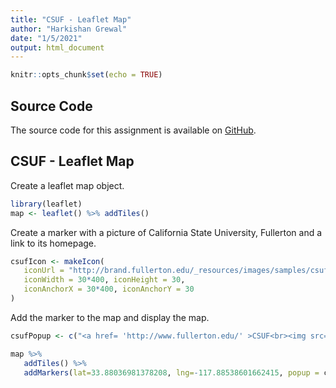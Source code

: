 ```yaml
---
title: "CSUF - Leaflet Map"
author: "Harkishan Grewal"
date: "1/5/2021"
output: html_document
---
```


```r
knitr::opts_chunk$set(echo = TRUE)
```

## Source Code

The source code for this assignment is available on [GitHub](https://github.com/hsgrewal/dss).

## CSUF - Leaflet Map

Create a leaflet map object.

```r
library(leaflet)
map <- leaflet() %>% addTiles()
```

Create a marker with a picture of California State University, Fullerton and a 
link to its homepage.

```r
csufIcon <- makeIcon(
   iconUrl = "http://brand.fullerton.edu/_resources/images/samples/csuf-seal.png",
   iconWidth = 30*400, iconHeight = 30,
   iconAnchorX = 30*400, iconAnchorY = 30
)
```

Add the marker to the map and display the map.

```r
csufPopup <- c("<a href= 'http://www.fullerton.edu/' >CSUF<br><img src='http://brand.fullerton.edu/_resources/images/samples/csuf-seal.png' width='50' height='50'  alt='California State University, Fullerton' title='Go Titans'></a>")

map %>%
   addTiles() %>%
   addMarkers(lat=33.88036981378208, lng=-117.88538601662415, popup = csufPopup)
```
